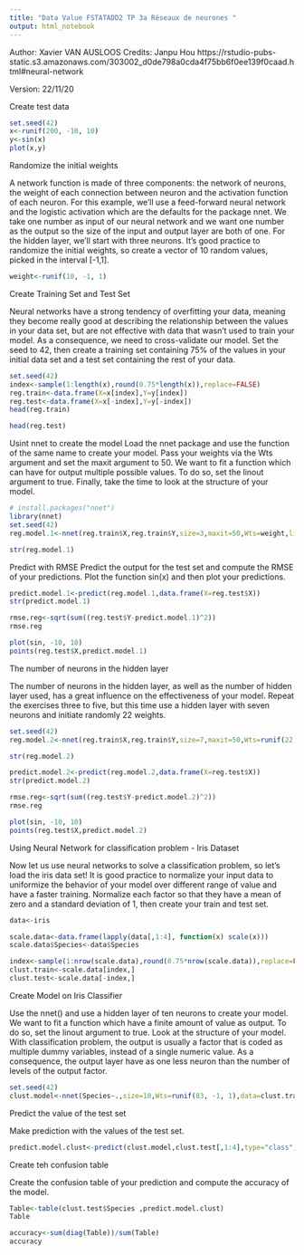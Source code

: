 ```yaml
---
title: "Data Value FSTATADD2 TP 3a Réseaux de neurones "
output: html_notebook
---
```


Author: Xavier VAN AUSLOOS
Credits: Janpu Hou 
https://rstudio-pubs-static.s3.amazonaws.com/303002_d0de798a0cda4f75bb6f0ee139f0caad.html#neural-network

Version: 22/11/20

Create test data 

```r
set.seed(42)
x<-runif(200, -10, 10)
y<-sin(x)
plot(x,y)
```
Randomize the initial weights

A network function is made of three components: the network of neurons, the weight of each connection between neuron and the activation function of each neuron. For this example, we’ll use a feed-forward neural network and the logistic activation which are the defaults for the package nnet. We take one number as input of our neural network and we want one number as the output so the size of the input and output layer are both of one. For the hidden layer, we’ll start with three neurons. It’s good practice to randomize the initial weights, so create a vector of 10 random values, picked in the interval [-1,1].

```r
weight<-runif(10, -1, 1)
```

Create Training Set and Test Set

Neural networks have a strong tendency of overfitting your data, meaning they become really good at describing the relationship between the values in your data set, but are not effective with data that wasn’t used to train your model. As a consequence, we need to cross-validate our model. Set the seed to 42, then create a training set containing 75% of the values in your initial data set and a test set containing the rest of your data.

```r
set.seed(42)
index<-sample(1:length(x),round(0.75*length(x)),replace=FALSE)
reg.train<-data.frame(X=x[index],Y=y[index])
reg.test<-data.frame(X=x[-index],Y=y[-index])
head(reg.train)
```
```r
head(reg.test)
```
Usint nnet to create the model
Load the nnet package and use the function of the same name to create your model. Pass your weights via the Wts argument and set the maxit argument to 50. We want to fit a function which can have for output multiple possible values. To do so, set the linout argument to true. Finally, take the time to look at the structure of your model.
```r
# install.packages("nnet")
library(nnet)
set.seed(42)
reg.model.1<-nnet(reg.train$X,reg.train$Y,size=3,maxit=50,Wts=weight,linout=TRUE)


```
```r
str(reg.model.1)
```

Predict with RMSE
Predict the output for the test set and compute the RMSE of your predictions. Plot the function sin(x) and then plot your predictions.

```r
predict.model.1<-predict(reg.model.1,data.frame(X=reg.test$X))
str(predict.model.1)
```

```r
rmse.reg<-sqrt(sum((reg.test$Y-predict.model.1)^2))
rmse.reg

```
```r
plot(sin, -10, 10)
points(reg.test$X,predict.model.1)
```
The number of neurons in the hidden layer

The number of neurons in the hidden layer, as well as the number of hidden layer used, has a great influence on the effectiveness of your model. Repeat the exercises three to five, but this time use a hidden layer with seven neurons and initiate randomly 22 weights.

```r
set.seed(42)
reg.model.2<-nnet(reg.train$X,reg.train$Y,size=7,maxit=50,Wts=runif(22, -1, 1),linout=TRUE)
```
```r
str(reg.model.2)
```

```r
predict.model.2<-predict(reg.model.2,data.frame(X=reg.test$X))
str(predict.model.2)
```
```r
rmse.reg<-sqrt(sum((reg.test$Y-predict.model.2)^2))
rmse.reg
```

```r
plot(sin, -10, 10)
points(reg.test$X,predict.model.2)
```

Using Neural Network for classification problem - Iris Dataset

Now let us use neural networks to solve a classification problem, so let’s load the iris data set! It is good practice to normalize your input data to uniformize the behavior of your model over different range of value and have a faster training. Normalize each factor so that they have a mean of zero and a standard deviation of 1, then create your train and test set.

```r
data<-iris

scale.data<-data.frame(lapply(data[,1:4], function(x) scale(x)))
scale.data$Species<-data$Species

index<-sample(1:nrow(scale.data),round(0.75*nrow(scale.data)),replace=FALSE)
clust.train<-scale.data[index,]
clust.test<-scale.data[-index,]

```

Create Model on Iris Classifier

Use the nnet() and use a hidden layer of ten neurons to create your model. We want to fit a function which have a finite amount of value as output. To do so, set the linout argument to true. Look at the structure of your model. With classification problem, the output is usually a factor that is coded as multiple dummy variables, instead of a single numeric value. As a consequence, the output layer have as one less neuron than the number of levels of the output factor.

```r
set.seed(42)
clust.model<-nnet(Species~.,size=10,Wts=runif(83, -1, 1),data=clust.train)
```
Predict the value of the test set

Make prediction with the values of the test set.

```r
predict.model.clust<-predict(clust.model,clust.test[,1:4],type="class")

```

Create teh confusion table

Create the confusion table of your prediction and compute the accuracy of the model.

```r
Table<-table(clust.test$Species ,predict.model.clust)
Table
```
```r
accuracy<-sum(diag(Table))/sum(Table)
accuracy
```

